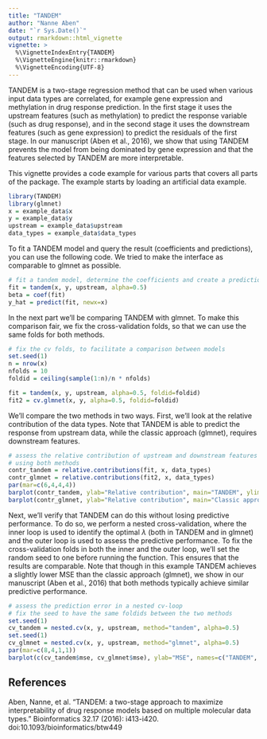```yaml
---
title: "TANDEM"
author: "Nanne Aben"
date: "`r Sys.Date()`"
output: rmarkdown::html_vignette
vignette: >
  %\VignetteIndexEntry{TANDEM}
  %\VignetteEngine{knitr::rmarkdown}
  %\VignetteEncoding{UTF-8}
---
```


TANDEM is a two-stage regression method that can be used when various input data types are correlated, for example gene expression and methylation in drug response prediction. In the first stage it uses the upstream features (such as methylation) to predict the response variable (such as drug response), and in the second stage it uses the downstream features (such as gene expression) to predict the residuals of the first stage. In our manuscript (Aben et al., 2016), we show that using TANDEM prevents the model from being dominated by gene expression and that the features selected by TANDEM are more interpretable.

This vignette provides a code example for various parts that covers all parts of the package. The example starts by loading an artificial data example. 

```r
library(TANDEM)
library(glmnet)
x = example_data$x
y = example_data$y
upstream = example_data$upstream
data_types = example_data$data_types
```

To fit a TANDEM model and query the result (coefficients and predictions), you can use the following code. We tried to make the interface as comparable to glmnet as possible.
```r
# fit a tandem model, determine the coefficients and create a prediction
fit = tandem(x, y, upstream, alpha=0.5)
beta = coef(fit)
y_hat = predict(fit, newx=x)
```

In the next part we'll be comparing TANDEM with glmnet. To make this comparison fair, we fix the cross-validation folds, so that we can use the same folds for both methods.
```r
# fix the cv folds, to facilitate a comparison between models
set.seed(1)
n = nrow(x)
nfolds = 10
foldid = ceiling(sample(1:n)/n * nfolds)

fit = tandem(x, y, upstream, alpha=0.5, foldid=foldid)
fit2 = cv.glmnet(x, y, alpha=0.5, foldid=foldid)
```

We'll compare the two methods in two ways. First, we'll look at the relative contribution of the data types. Note that TANDEM is able to predict the response from upstream data, while the classic approach (glmnet), requires downstream features.
```r
# assess the relative contribution of upstream and downstream features
# using both methods
contr_tandem = relative.contributions(fit, x, data_types)
contr_glmnet = relative.contributions(fit2, x, data_types)
par(mar=c(6,4,4,4))
barplot(contr_tandem, ylab="Relative contribution", main="TANDEM", ylim=0:1, las=2)
barplot(contr_glmnet, ylab="Relative contribution", main="Classic approach", ylim=0:1, las=2)
```

Next, we'll verify that TANDEM can do this without losing predictive performance. To do so, we perform a nested cross-validation, where the inner loop is used to identify the optimal $\lambda$ (both in TANDEM and in glmnet) and the outer loop is used to assess the predictive performance. To fix the cross-validation folds in both the inner and the outer loop, we'll set the random seed to one before running the function. This ensures that the results are comparable. Note that though in this example TANDEM achieves a slightly lower MSE than the classic approach (glmnet), we show in our manuscript (Aben et al., 2016) that both methods typically achieve similar predictive performance.
```r
# assess the prediction error in a nested cv-loop
# fix the seed to have the same foldids between the two methods
set.seed(1)
cv_tandem = nested.cv(x, y, upstream, method="tandem", alpha=0.5)
set.seed(1)
cv_glmnet = nested.cv(x, y, upstream, method="glmnet", alpha=0.5)
par(mar=c(8,4,1,1))
barplot(c(cv_tandem$mse, cv_glmnet$mse), ylab="MSE", names=c("TANDEM", "Classic approach"), las=2)
```

## References
Aben, Nanne, et al. "TANDEM: a two-stage approach to maximize interpretability of drug response models based on multiple molecular data types." Bioinformatics 32.17 (2016): i413-i420. \doi doi:10.1093/bioinformatics/btw449
